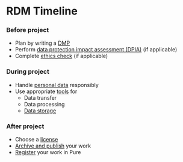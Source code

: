 RDM Timeline
===


<Steps>

### Before project

- Plan by writing a [DMP](timeline/before/dmp)
- Perform [data protection impact assessment (DPIA)](https://medewerker.uva.nl/shared-content-secured/medewerkersites/uva-medewerkers/en/az/privacy/risk-analysis-isp-and-dpia/risk-analysis.html) (if applicable)
- Complete [ethics check](https://medewerker.uva.nl/en/science/content-secured/az/ethics-committees-faculty-of-science/faculty-of-science-ethics-committee-fec.html) (if applicable)

### During project

- Handle [personal data](timeline/during/personal) responsibly
- Use appropriate [tools](timeline/during) for
  - Data transfer
  - Data processing
  - [Data storage](https://xd.adobe.com/view/b42f8e64-0b02-49a6-90fe-7971d4b7f1e3-e17c/)

### After project

- Choose a [license](timeline/after/license)
- [Archive and publish](timeline/after/archive) your work
- [Register](timeline/after/registration) your work in Pure

</Steps>
